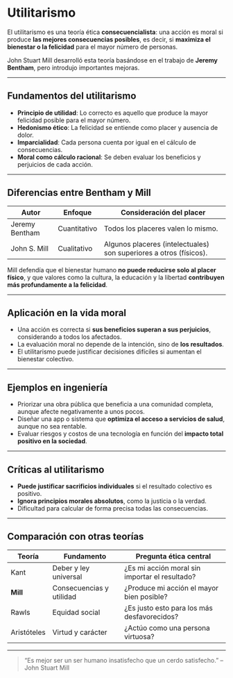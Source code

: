 # Utilitarismo

El utilitarismo es una teoría ética **consecuencialista**: una acción es moral si produce **las mejores consecuencias posibles**, es decir, si **maximiza el bienestar o la felicidad** para el mayor número de personas.

John Stuart Mill desarrolló esta teoría basándose en el trabajo de **Jeremy Bentham**, pero introdujo importantes mejoras.

---

## Fundamentos del utilitarismo

- **Principio de utilidad**: Lo correcto es aquello que produce la mayor felicidad posible para el mayor número.
- **Hedonismo ético**: La felicidad se entiende como placer y ausencia de dolor.
- **Imparcialidad**: Cada persona cuenta por igual en el cálculo de consecuencias.
- **Moral como cálculo racional**: Se deben evaluar los beneficios y perjuicios de cada acción.

---

## Diferencias entre Bentham y Mill

| Autor          | Enfoque                            | Consideración del placer        |
|----------------|-------------------------------------|----------------------------------|
| Jeremy Bentham | Cuantitativo                        | Todos los placeres valen lo mismo. |
| John S. Mill   | Cualitativo                         | Algunos placeres (intelectuales) son superiores a otros (físicos). |

Mill defendía que el bienestar humano **no puede reducirse solo al placer físico**, y que valores como la cultura, la educación y la libertad **contribuyen más profundamente a la felicidad**.

---

## Aplicación en la vida moral

- Una acción es correcta si **sus beneficios superan a sus perjuicios**, considerando a todos los afectados.
- La evaluación moral no depende de la intención, sino de **los resultados**.
- El utilitarismo puede justificar decisiones difíciles si aumentan el bienestar colectivo.

---

## Ejemplos en ingeniería

- Priorizar una obra pública que beneficia a una comunidad completa, aunque afecte negativamente a unos pocos.
- Diseñar una app o sistema que **optimiza el acceso a servicios de salud**, aunque no sea rentable.
- Evaluar riesgos y costos de una tecnología en función del **impacto total positivo en la sociedad**.

---

## Críticas al utilitarismo

- **Puede justificar sacrificios individuales** si el resultado colectivo es positivo.
- **Ignora principios morales absolutos**, como la justicia o la verdad.
- Dificultad para calcular de forma precisa todas las consecuencias.

---

## Comparación con otras teorías

| Teoría              | Fundamento                | Pregunta ética central                     |
|---------------------|---------------------------|---------------------------------------------|
| Kant                | Deber y ley universal      | ¿Es mi acción moral sin importar el resultado? |
| **Mill**            | Consecuencias y utilidad   | ¿Produce mi acción el mayor bien posible?     |
| Rawls               | Equidad social             | ¿Es justo esto para los más desfavorecidos?  |
| Aristóteles         | Virtud y carácter           | ¿Actúo como una persona virtuosa?           |

---

> “Es mejor ser un ser humano insatisfecho que un cerdo satisfecho.” – John Stuart Mill
